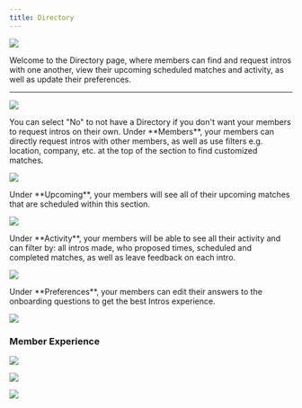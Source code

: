 ```yaml
---
title: Directory
---
```

![](/images/Directory.png)

Welcome to the Directory page, where members can find and request intros with one another, view their upcoming scheduled matches and activity, as well as update their preferences.

---
![](/images/Directory-Toggle-Off.png)

<Note>
You can select "No" to not have a Directory if you don't want your members to request intros on their own.
</Note>

<Tabs>
  <Tab title="Members">
   Under **Members**, your members can directly request intros with other members, as well as use filters e.g. location, company, etc. at the top of the section to find customized matches.

![](/images/Directory.png)

</Tab>
  <Tab title="Upcoming">
  Under **Upcoming**, your members will see all of their upcoming matches that are scheduled within this section.

![](/images/Directory-Upcoming.png)

  </Tab>
  <Tab title="Activity">
  Under **Activity**, your members will be able to see all their activity and can filter by: all intros made, who proposed times, scheduled and completed matches, as well as leave feedback on each intro.

![](/images/Directory-Activity.png)

  </Tab>
  <Tab title="Preferences">
  Under **Preferences**, your members can edit their answers to the onboarding questions to get the best Intros experience.

![](/images/Directory-Preferences.png)

  </Tab>
</Tabs>

### Member Experience


![](/images/Directory-Profile-Info.png)

![](/images/Directory-Career.png)

![](/images/Directory-Scheduling.png)
